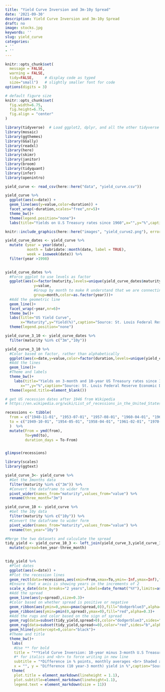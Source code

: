 ```yaml
---
title: "Yield Curve Inversion and 3m-10y Spread"
date: '2021-09-30'
description: Yield Curve Inversion and 3m-10y Spread
draft: no
image: stocks.jpg
keywords: ''
slug: yield_curve
categories:
- ''
- ''
---
```



```r
knitr::opts_chunk$set(
  message = FALSE, 
  warning = FALSE, 
  tidy=FALSE,     # display code as typed
  size="small")   # slightly smaller font for code
options(digits = 3)

# default figure size
knitr::opts_chunk$set(
  fig.width=6.75, 
  fig.height=6.75,
  fig.align = "center"
)
```


```r
library(tidyverse)  # Load ggplot2, dplyr, and all the other tidyverse packages
library(mosaic)
library(ggthemes)
library(GGally)
library(readxl)
library(here)
library(skimr)
library(janitor)
library(broom)
library(tidyquant)
library(infer)
library(openintro)
```



```r

yield_curve <- read_csv(here::here("data", "yield_curve.csv"))

```




```r
yield_curve %>% 
  ggplot(aes(x=date)) +
  geom_line(aes(y=value,color=duration)) +
  facet_wrap(~duration,scales="free",nr=5)+
  theme_bw()+
  theme(legend.position="none")+
  labs(title="Yields on U.S Treasury rates since 1960",x="",y="%",caption="Source: St. Louis Federal Reserve Economic Database (FRED)")
```


```r
knitr::include_graphics(here::here("images", "yield_curve2.png"), error = FALSE)
```

```r
yield_curve_dates <- yield_curve %>% 
  mutate (year = year(date),
          month = lubridate::month(date, label = TRUE),
          week = isoweek(date)) %>% 
  filter(year >1998) 
  

yield_curve_dates %>%
  #Force ggplot to use levels as factor
  ggplot(aes(x=factor(maturity,levels=unique(yield_curve_dates$maturity)),
             y=value,
             #Group by month to make R understand that we are connecting values of each duration by month
             group=month,color=as.factor(year)))+
  #Add the geometric line
  geom_line()+
  facet_wrap(~year,nr=6)+
  theme_bw()+
  labs(title="US Yield Curve",
       x="Maturity",y="Yield(%)",caption="Source: St. Louis Federal Reserve Economic Database (FRED)")+
  theme(legend.position="none")

```





```r
yield_curve_3_10 <- yield_curve_dates %>% 
  filter(maturity %in% c("3m","10y")) 

yield_curve_3_10 %>% 
  #Color based on factor, rather than alphabetically
  ggplot(aes(x=date,y=value,color=factor(duration,levels=unique(yield_curve_3_10$duration))))+
  #Add the lines
  geom_line()+
  #Theme and labels
  theme_bw()+
    labs(title="Yields on 3-month and 10-year US Treasury rates since 1999",
       x="",y="%",caption="Source: St. Louis Federal Reserve Economic Database (FRED)")+
  theme(legend.title=element_blank())
```


```r

# get US recession dates after 1946 from Wikipedia 
# https://en.wikipedia.org/wiki/List_of_recessions_in_the_United_States

recessions <- tibble(
  from = c("1948-11-01", "1953-07-01", "1957-08-01", "1960-04-01", "1969-12-01", "1973-11-01", "1980-01-01","1981-07-01", "1990-07-01", "2001-03-01", "2007-12-01","2020-02-01"),  
  to = c("1949-10-01", "1954-05-01", "1958-04-01", "1961-02-01", "1970-11-01", "1975-03-01", "1980-07-01", "1982-11-01", "1991-03-01", "2001-11-01", "2009-06-01", "2020-04-30") 
  )  %>% 
  mutate(From = ymd(from), 
         To=ymd(to),
         duration_days = To-From)


glimpse(recessions)
```

```r
library(scales)
library(ggtext)

yield_curve_3<- yield_curve %>% 
  #Get the 3months data
  filter(maturity %in% c("3m")) %>% 
  #Convert the dataframe to wider form
  pivot_wider(names_from="maturity",values_from="value") %>% 
  rename(three_month="3m")

yield_curve_10 <- yield_curve %>% 
  #Get the 10y data
  filter(maturity %in% c("10y")) %>% 
  #Convert the dataframe to wider form
  pivot_wider(names_from="maturity",values_from="value") %>% 
  rename(ten_year="10y")

#Merge the two datasets and calculate the spread
tidy_yield <- yield_curve_10_3 <- left_join(yield_curve_3,yield_curve_10,by="date") %>% 
  mutate(spread=ten_year-three_month) 

  
tidy_yield %>% 
  #Plot dates
  ggplot(aes(x=date)) +
  #Plot the recession lines
  geom_rect(data=recessions,aes(xmin=From,xmax=To,ymin=-Inf,ymax=Inf),fill='darkgray',inherit.aes=FALSE,alpha=0.35)+
  #Ensure that x axis is showing years in the increments of 2
  scale_x_date(date_breaks="2 years",labels=date_format("%Y"),limits=as.Date(c('1959-01-01','2021-08-01')))+
  #Add the spread
  geom_line(aes(y=spread),size=0.3)+
  #Color based on whether spread is positive or negative
  geom_ribbon(aes(ymin=0,ymax=pmax(spread,0)),fill="dodgerblue3",alpha=0.3)+
  geom_ribbon(aes(ymin=pmin(0,spread),ymax=0),fill="red",alpha=0.3)+
  #Add the rugs and color based on the sign of spread
  geom_rug(data=subset(tidy_yield,spread>0),color="dodgerblue3",sides="b",alpha=0.3)+
  geom_rug(data=subset(tidy_yield,spread<=0),color="red",sides="b",alpha=0.3)+
  geom_hline(yintercept=0,color="black")+
  #Theme and title
  theme_bw()+
   labs(
    #Use ** for bold
    title = "**Yield Curve Inversion: 10-year minus 3-month U.S Treasury rates**",
    #* for italics and <br> to force writing in new line
    subtitle = "*Difference in % points, monthly averages <br> Shaded areas correspond to recessions*",
    x = "", y = "Difference (10 year-3 month) yield in %",caption="Source: St. Louis Federal Reserve Economic Database (FRED)")+
   theme(
    plot.title = element_markdown(lineheight = 1.1),
    plot.subtitle=element_markdown(lineheight=1.1),
    legend.text = element_markdown(size = 11))

```







